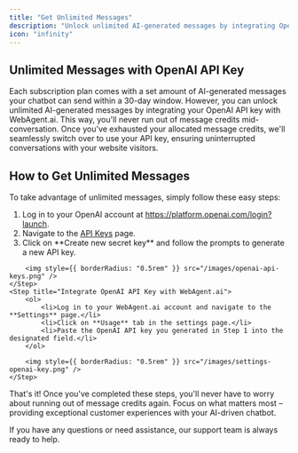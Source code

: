 ```yaml
---
title: "Get Unlimited Messages"
description: "Unlock unlimited AI-generated messages by integrating OpenAI API key with WebAgent.ai."
icon: "infinity"
---
```


## **Unlimited Messages with OpenAI API Key**

Each subscription plan comes with a set amount of AI-generated messages your chatbot can send within a 30-day window. However, you can unlock unlimited AI-generated messages by integrating your OpenAI API key with WebAgent.ai. This way, you'll never run out of message credits mid-conversation. Once you've exhausted your allocated message credits, we'll seamlessly switch over to use your API key, ensuring uninterrupted conversations with your website visitors.

## How to Get Unlimited Messages

To take advantage of unlimited messages, simply follow these easy steps:

<Steps titleSize="h2">
    <Step title="Create an OpenAI API Key">
        <ol>
            <li>Log in to your OpenAI account at <a href="https://platform.openai.com/login?launch">https://platform.openai.com/login?launch</a>.</li>
            <li>Navigate to the <a href="https://platform.openai.com/api-keys">API Keys</a> page.</li>
            <li>Click on **Create new secret key** and follow the prompts to generate a new API key.</li>
        </ol>

        <img style={{ borderRadius: "0.5rem" }} src="/images/openai-api-keys.png" />
    </Step>
    <Step title="Integrate OpenAI API Key with WebAgent.ai">
        <ol>
            <li>Log in to your WebAgent.ai account and navigate to the **Settings** page.</li>
            <li>Click on **Usage** tab in the settings page.</li>
            <li>Paste the OpenAI API key you generated in Step 1 into the designated field.</li>
        </ol>

        <img style={{ borderRadius: "0.5rem" }} src="/images/settings-openai-key.png" />
    </Step>

</Steps>

That's it! Once you've completed these steps, you'll never have to worry about running out of message credits again. Focus on what matters most – providing exceptional customer experiences with your AI-driven chatbot.

If you have any questions or need assistance, our support team is always ready to help.
